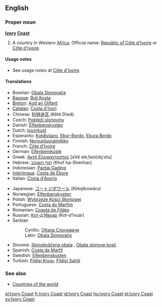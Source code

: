 {{wikipedia}}
==English==

===Proper noun===
'''[[Ivory]] [[Coast]]'''

# A country in Western [[Africa]]. Official name: [[Republic of Côte d'Ivoire]] or [[Côte d'Ivoire]].

====Usage notes====
*See usage notes at [[Côte d'Ivoire]].

====Translations====
{{top}}
*Bosnian: [[Obala Slonovače]] {{f}}
*[[Basque]]: [[Boli Kosta]]
*[[Breton]]: [[Aod an Olifant]]
*[[Catalan]]: [[Costa d'Ivori]] {{f}}
*Chinese: [[科特迪瓦]] (Kētè Díwǎ)
*Czech: [[Pobřeží slonoviny]]
*Danish: [[Elfenbenskysten]]
*Dutch: [[Ivoorkust]]
*Esperanto: [[Kotdivŭaro]], [[Ebur-Bordo]], [[Ebura Bordo]]
*Finnish: [[Norsunluurannikko]]
*French: [[Côte d'Ivoire]] {{f}}
*German: [[Elfenbeinküste]] {{f}}
*Greek: [[Ακτή Ελεφαντοστού]] [aˈkti eleˌfa(n)do̞ˈstu] {{f}}
*Hebrew: [[חוף השנהב]] (Khof ha-Shenhav)
*Indonesian: [[Pantai Gading]]
*[[Interlingua]]: [[Costa de Ebore]]
*Italian: [[Costa d'Avorio]]
{{mid}}
*Japanese: [[コートジボワール]] (Kōtojibowāru)
*Norwegian: [[Elfenbenskysten]]
*Polish: [[Wybrzeże Kości Słoniowej]]
*Portuguese: [[Costa do Marfim]] {{f}}
*Romanian: [[Coasta de Fildeş]] {{f}}
*Russian: [[Кот-д'Ивуар]] (Kot-d’Ivuár) {{m}}
*Serbian
*:Cyrillic: [[Обала Слоноваче]] {{f}}
*:Latin: [[Obala Slonovače#Serbian|Obala Slonovače]] {{f}}
*Slovene: [[Slonokoščena obala]] {{f}}, [[Obala slonove kosti]] {{f}}
*Spanish: [[Costa de Marfil]] {{f}}
*Swedish: [[Elfenbenskusten]]
*Turkish: [[Fildişi Kıyısı]], [[Fildişi Sahili]]
{{bottom}}

===See also===
* [[Countries of the world]]

[[el:Ivory Coast]]
[[fr:Ivory Coast]]
[[id:Ivory Coast]]
[[hu:Ivory Coast]]
[[pl:Ivory Coast]]
[[sv:Ivory Coast]]